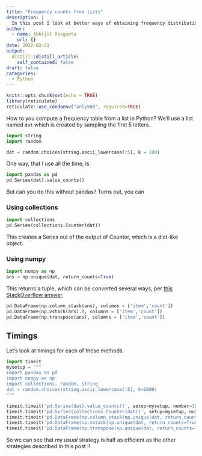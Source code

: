 ```yaml
---
title: "Frequency counts from lists"
description: |
  In this post I look at better ways of obtaining frequency distributions from a Python list, using methods **other than pandas**
author:
  - name: Abhijit Dasgupta
    url: {}
date: 2022-02-21
output:
  distill::distill_article:
    self_contained: false
draft: false
categories:
  - Python
---
```



```r
knitr::opts_chunk$set(echo = TRUE)
library(reticulate)
reticulate::use_condaenv("anly503", required=TRUE)
```

How to you compute a frequency table from a list in Python? We’ll use a list named `dat` which is created by sampling the first 5 letters. 

```python
import string
import random

dat = random.choices(string.ascii_lowercase[:5], k = 100)
```


One way, that I use all the time, is 

```python
import pandas as pd
pd.Series(dat).value_counts()
```

But can you do this without pandas? Turns out, you can

### Using collections

```python
import collections
pd.Series(collections.Counter(dat))
```
This creates a Series out of the output of Counter, which is a dict-like object.

### Using numpy
```python
import numpy as np
ans = np.unique(dat, return_counts=True)
```
This returns a tuple, which can be converted several ways, per [this StackOverflow answer](https://stackoverflow.com/a/39087209)

```python
pd.DataFrame(np.column_stack(ans), columns = ['item','count'])
pd.DataFrame(np.vstack(ans).T, columns = ['item','count'])
pd.DataFrame(np.transpose(ans), columns = ['item','count'])
```

## Timings

Let's look at timings for each of these methods.

```python
import timeit
mysetup = """
import pandas as pd
import numpy as np
import collections, random, string
dat = random.choices(string.ascii_lowercase[:5], k=1000)
"""
```

```python
timeit.timeit('pd.Series(dat).value_counts()', setup=mysetup, number=1000)/1000
timeit.timeit('pd.Series(collections.Counter(dat))', setup=mysetup, number=1000)/1000
timeit.timeit('pd.DataFrame(np.column_stack(np.unique(dat, return_counts=True)))', setup=mysetup, number=1000)/1000
timeit.timeit('pd.DataFrame(np.vstack(np.unique(dat, return_counts=True)).T)', setup=mysetup, number=1000)/1000
timeit.timeit('pd.DataFrame(np.transpose(np.unique(dat, return_counts=True)))', setup=mysetup, number=1000)/1000
```

So we can see that my _usual_ strategy is half as efficient as the other strategies described in this post !!
